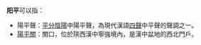 '''阳平'''可以指：

* 陽平聲：[[平分陰陽|平分陰陽]]中陽平聲，為現代漢語[[四聲|四聲]]中平聲的聲調之一。
* [[陽平關|陽平關]]：關口，位於陝西漢中寧強境內，是漢中盆地的西北門戶。

{{disambig|Y|Cat=二字消歧义}}